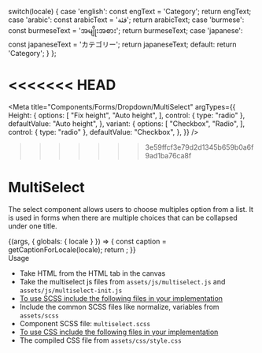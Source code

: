 
  switch(locale) {
    case 'english': const engText = 'Category'; return engText;
    case 'arabic': const arabicText = 'فئة'; return arabicText;
    case 'burmese': const burmeseText = 'အမျိုးအစား'; return burmeseText;
    case 'japanese': const japaneseText = 'カテゴリー'; return japaneseText;
    default: return 'Category';
  }
};

<<<<<<< HEAD
=======
<Meta
  title="Components/Forms/Dropdown/MultiSelect"
  argTypes={{
    Height: {
      options: [
        "Fix height",
        "Auto height",
      ],
      control: { type: "radio" },
      defaultValue: "Auto height",
    },
    variant: {
      options: [
        "Checkbox",
        "Radio",
      ],
      control: { type: "radio" },
      defaultValue: "Checkbox",
    },
  }}
/>

>>>>>>> 3e59ffcf3e79d2d1345b659b0a6f9ad1ba76ca8f
<style>{`
  .sbdocs iframe {
    min-height: 300px;
  }
`}</style>

<Meta title="Components/Forms/Dropdown/MultiSelect" />

# MultiSelect
The select component allows users to choose multiples option from a list. It is used in forms when there are multiple choices that can be collapsed under one title.

<Story name="MultiSelect">
  {(args, { globals: { locale } }) => {
    const caption = getCaptionForLocale(locale);
    return <MultiSelect {...args} text={caption} eleId="select"></MultiSelect>;
  }}
</Story>

<div className="subheading">Usage</div>
<ul>
<li>Take HTML from the HTML tab in the canvas</li>
<li>Take the multiselect js files from <code>assets/js/multiselect.js</code> and <code>assets/js/multiselect-init.js</code></li>
<li><u>To use SCSS include the following files in your implementation</u></li>
<li>Include the common SCSS files like normalize, variables from <code>assets/scss</code></li>
<li>Component SCSS file: <code>multiselect.scss</code></li>
<li><u>To use CSS include the following files in your implementation</u></li>
<li>The compiled CSS file from <code>assets/css/style.css</code></li>
</ul>
